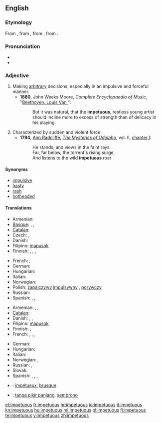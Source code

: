 {{was wotd|2009|December|29}}
==English==

===Etymology===
From {{etyl|enm|en}}, from {{etyl|fro|en}} {{term|impetueus|lang=fro}}, from {{etyl|LL.}} {{term|impetuosus|impetuōsus|violent|lang=la}}, from {{etyl|la|en}} {{term|impetus||violence|lang=la}}.

===Pronunciation===
* {{IPA|/imˈpɛtʃuəs/}}
* {{audio|En-us-impetuous.ogg|Audio (US)}}

===Adjective===
{{en-adj}}

# Making [[arbitrary]] decisions, especially in an impulsive and forceful manner.
#* '''1880''', John Weeks Moore, ''Complete Encyclopaedia of Music'', "[[s:Complete Encyclopaedia of Music/B/Beethoven, Louis Van|Beethoven, Louis Van ]]":
#*: But it was natural, that the '''impetuous''', restless young artist should incline more to excess of strength than of delicacy in his playing.
# Characterized by sudden and violent force.
#* '''1794''', [[w:Ann Radcliffe|Ann Radcliffe]], ''[[w:The Mysteries of Udolpho|The Mysteries of Udolpho]]'', vol. II, [[s:The Mysteries of Udolpho/Volume II/Chapter I|chapter I]]:
#*: He stands, and views in the faint rays<br>Far, far below, the torrent's rising surge,<br>And listens to the wild '''impetuous''' roar

====Synonyms====
* [[impulsive]]
* [[hasty]]
* [[rash]]
* [[hotheaded]]

====Translations====
{{trans-top|describing one who makes arbitrary decisions}}
* Armenian: {{t|hy|իմպուլսիվ|tr=impulsiv}}
* [[Basque]]: {{t|eu|odolbero|xs=Basque}}, {{t|eu|oldartsu|xs=Basque}}, {{t|eu|oldar handiko |xs=Basque}}
* [[Catalan]]: {{t|ca|impetuós}}
* Czech: {{t-|cs|unáhlený|m}}, {{t-|cs|zbrklý|m}}
* Danish: {{t-|da|impulsiv}}
* Filipino: [[mapusok]]
* Finnish: {{t-|fi|kiivas}}, {{t|fi|kiihkeä}}, {{t|fi|raju}}, {{t-|fi|äkkipikainen}}
{{trans-mid}}
* French: {{t|fr|impulsif}}, {{t|fr|irréfléchi}}
* German: {{t+|de|ungestüm}}
* Hungarian: {{t+|hu|hirtelen}}
* Italian: {{t|it|impulsivo}}
* Norwegian: {{t|no|impulsstyrt}}
* Polish: [[zapalczywy]] {{m}} [[impulsywny]] {{m}}, [[porywczy]] {{m}}
* Russian: {{t|ru|поспешный|m}}
* Spanish: {{t+|es|impulsivo|m}}, {{t-|es|impulsiva|f}}, {{t|es|irreflexivo}}
{{trans-bottom}}

{{trans-top|characterized by sudden and violent force}}
* Armenian: {{t-|hy|բուռն|tr=buṙn}}, {{t|hy|սրընթաց|tr=srëntac’}}, {{t|hy|պոռթկուն|tr=poṙt’kun}}
* [[Catalan]]: {{t|ca|impetuós}}
* Danish: {{t|da|opfarende}}, {{t|da|heftig}}, {{t|da|fremfusende}}
* Filipino: [[mapusok]]
* Finnish: {{t|fi|raju}}, {{t+|fi|kiihkeä}}
* French: {{t|fr|impétueux}}, {{t|fr|brutal}}, {{t|fr|brusque }}, {{t|fr|violent}}
{{trans-mid}}
* German: {{t+|de|ungestüm}}
* Hungarian: {{t|hu|indulatos}}
* Italian: {{t|it|irruente}}
* Norwegian: {{t|no|oppfarende}}, {{t|no|fremfusende}}
* Russian: {{t|ru|порывистый}}, {{t+|ru|стремительный}}
* Slovak: {{t|sk|prudký}}
* Spanish: {{t+|es|impetuoso|m}}, {{t|es|brutal}}, {{t|es|brusco}}, {{t|es|violento}}
{{trans-bottom}}

{{checktrans-top}}
* {{ttbc|fr}}: [[impétueux]], [[brusque]]
* {{ttbc|id}}: [[tanpa pikir panjang]], [[sembrono]]
{{trans-mid}}
{{trans-bottom}}

[[et:impetuous]]
[[fr:impetuous]]
[[hr:impetuous]]
[[io:impetuous]]
[[it:impetuous]]
[[kn:impetuous]]
[[hu:impetuous]]
[[ml:impetuous]]
[[pl:impetuous]]
[[fi:impetuous]]
[[te:impetuous]]
[[vi:impetuous]]
[[zh:impetuous]]